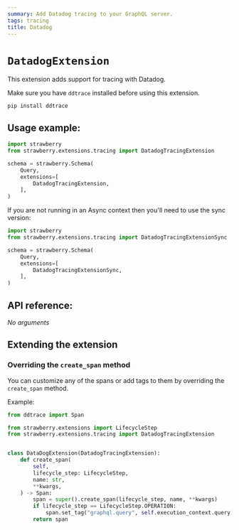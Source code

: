 ```yaml
---
summary: Add Datadog tracing to your GraphQL server.
tags: tracing
title: Datadog
---
```


# `DatadogExtension`

This extension adds support for tracing with Datadog.

<Note>


Make sure you have `ddtrace` installed before using this extension.

```shell
pip install ddtrace
```

</Note>


## Usage example:

```python
import strawberry
from strawberry.extensions.tracing import DatadogTracingExtension

schema = strawberry.Schema(
    Query,
    extensions=[
        DatadogTracingExtension,
    ],
)
```

<Note>


If you are not running in an Async context then you'll need to use the sync
version:

```python
import strawberry
from strawberry.extensions.tracing import DatadogTracingExtensionSync

schema = strawberry.Schema(
    Query,
    extensions=[
        DatadogTracingExtensionSync,
    ],
)
```

</Note>


## API reference:

*No arguments*

## Extending the extension

### Overriding the `create_span` method

You can customize any of the spans or add tags to them by overriding the
`create_span` method.

Example:

```python
from ddtrace import Span

from strawberry.extensions import LifecycleStep
from strawberry.extensions.tracing import DatadogTracingExtension


class DataDogExtension(DatadogTracingExtension):
    def create_span(
        self,
        lifecycle_step: LifecycleStep,
        name: str,
        **kwargs,
    ) -> Span:
        span = super().create_span(lifecycle_step, name, **kwargs)
        if lifecycle_step == LifecycleStep.OPERATION:
            span.set_tag("graphql.query", self.execution_context.query)
        return span
```
